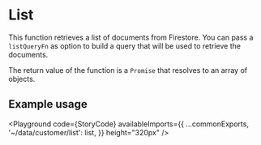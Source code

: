 
<Meta title="Functions/List/Docs" />

# List

This function retrieves a list of documents from Firestore. You can pass a `listQueryFn` as option
to build a query that will be used to retrieve the documents.

The return value of the function is a `Promise` that resolves to an array of objects.

## Example usage

<Playground
    code={StoryCode}
    availableImports={{ 
        ...commonExports,
        '~/data/customer/list': list,
    }}
    height="320px" />

